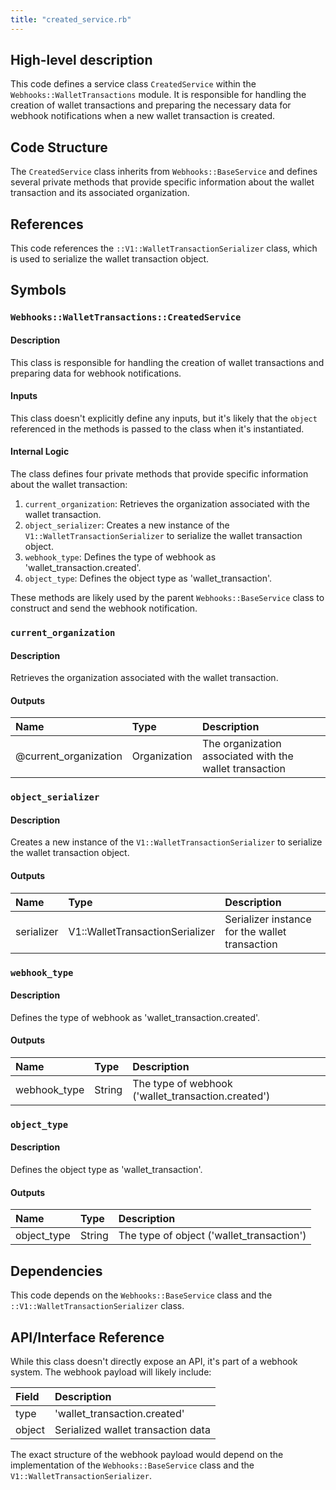 ```yaml
---
title: "created_service.rb"
---
```


## High-level description
This code defines a service class `CreatedService` within the `Webhooks::WalletTransactions` module. It is responsible for handling the creation of wallet transactions and preparing the necessary data for webhook notifications when a new wallet transaction is created.

## Code Structure
The `CreatedService` class inherits from `Webhooks::BaseService` and defines several private methods that provide specific information about the wallet transaction and its associated organization.

## References
This code references the `::V1::WalletTransactionSerializer` class, which is used to serialize the wallet transaction object.

## Symbols

### `Webhooks::WalletTransactions::CreatedService`
#### Description
This class is responsible for handling the creation of wallet transactions and preparing data for webhook notifications.

#### Inputs
This class doesn't explicitly define any inputs, but it's likely that the `object` referenced in the methods is passed to the class when it's instantiated.

#### Internal Logic
The class defines four private methods that provide specific information about the wallet transaction:

1. `current_organization`: Retrieves the organization associated with the wallet transaction.
2. `object_serializer`: Creates a new instance of the `V1::WalletTransactionSerializer` to serialize the wallet transaction object.
3. `webhook_type`: Defines the type of webhook as 'wallet_transaction.created'.
4. `object_type`: Defines the object type as 'wallet_transaction'.

These methods are likely used by the parent `Webhooks::BaseService` class to construct and send the webhook notification.

### `current_organization`
#### Description
Retrieves the organization associated with the wallet transaction.

#### Outputs
| Name | Type | Description |
|:-----|:-----|:------------|
| @current_organization | Organization | The organization associated with the wallet transaction |

### `object_serializer`
#### Description
Creates a new instance of the `V1::WalletTransactionSerializer` to serialize the wallet transaction object.

#### Outputs
| Name | Type | Description |
|:-----|:-----|:------------|
| serializer | V1::WalletTransactionSerializer | Serializer instance for the wallet transaction |

### `webhook_type`
#### Description
Defines the type of webhook as 'wallet_transaction.created'.

#### Outputs
| Name | Type | Description |
|:-----|:-----|:------------|
| webhook_type | String | The type of webhook ('wallet_transaction.created') |

### `object_type`
#### Description
Defines the object type as 'wallet_transaction'.

#### Outputs
| Name | Type | Description |
|:-----|:-----|:------------|
| object_type | String | The type of object ('wallet_transaction') |

## Dependencies
This code depends on the `Webhooks::BaseService` class and the `::V1::WalletTransactionSerializer` class.

## API/Interface Reference
While this class doesn't directly expose an API, it's part of a webhook system. The webhook payload will likely include:

| Field | Description |
|:------|:------------|
| type | 'wallet_transaction.created' |
| object | Serialized wallet transaction data |

The exact structure of the webhook payload would depend on the implementation of the `Webhooks::BaseService` class and the `V1::WalletTransactionSerializer`.